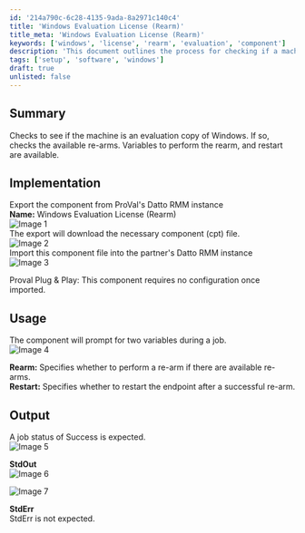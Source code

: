 ```yaml
---
id: '214a790c-6c28-4135-9ada-8a2971c140c4'
title: 'Windows Evaluation License (Rearm)'
title_meta: 'Windows Evaluation License (Rearm)'
keywords: ['windows', 'license', 'rearm', 'evaluation', 'component']
description: 'This document outlines the process for checking if a machine is running an evaluation copy of Windows, verifying available re-arms, and executing a rearm if necessary. It includes implementation steps for exporting and importing the component in Datto RMM, usage instructions, and expected output.'
tags: ['setup', 'software', 'windows']
draft: true
unlisted: false
---
```

## Summary

Checks to see if the machine is an evaluation copy of Windows. If so, checks the available re-arms. Variables to perform the rearm, and restart are available.

## Implementation

Export the component from ProVal's Datto RMM instance  
**Name:** Windows Evaluation License (Rearm)  
![Image 1](../../static/img/EPM---Windows-Configuration---Component---Windows-Evaluation-License-(Rearm)/image_1.png)  
The export will download the necessary component (cpt) file.  
![Image 2](../../static/img/EPM---Windows-Configuration---Component---Windows-Evaluation-License-(Rearm)/image_2.png)  
Import this component file into the partner's Datto RMM instance  
![Image 3](../../static/img/EPM---Windows-Configuration---Component---Windows-Evaluation-License-(Rearm)/image_3.png)  

Proval Plug & Play: This component requires no configuration once imported.

## Usage

The component will prompt for two variables during a job.  
![Image 4](../../static/img/EPM---Windows-Configuration---Component---Windows-Evaluation-License-(Rearm)/image_4.png)  

**Rearm:** Specifies whether to perform a re-arm if there are available re-arms.  
**Restart:** Specifies whether to restart the endpoint after a successful re-arm.

## Output

A job status of Success is expected.  
![Image 5](../../static/img/EPM---Windows-Configuration---Component---Windows-Evaluation-License-(Rearm)/image_5.png)  

**StdOut**  
![Image 6](../../static/img/EPM---Windows-Configuration---Component---Windows-Evaluation-License-(Rearm)/image_6.png)  

![Image 7](../../static/img/EPM---Windows-Configuration---Component---Windows-Evaluation-License-(Rearm)/image_7.png)  

**StdErr**  
StdErr is not expected.














